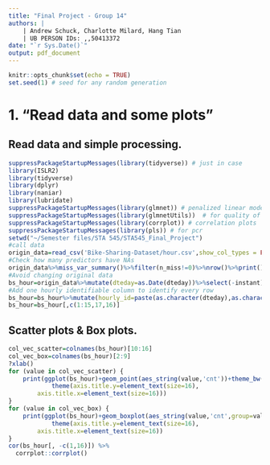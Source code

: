 ```yaml
---
title: "Final Project - Group 14"
authors: |
    | Andrew Schuck, Charlotte Milard, Hang Tian
    | UB PERSON IDs: ,,50413372
date: "`r Sys.Date()`"
output: pdf_document
---
```



```r
knitr::opts_chunk$set(echo = TRUE)
set.seed(1) # seed for any random generation
```


# 1. "Read data and some plots"

## Read data and simple processing.
```r
suppressPackageStartupMessages(library(tidyverse)) # just in case
library(ISLR2)
library(tidyverse)
library(dplyr)
library(naniar)
library(lubridate)
suppressPackageStartupMessages(library(glmnet)) # penalized linear models
suppressPackageStartupMessages(library(glmnetUtils))  # for quality of life functions over glmnet
suppressPackageStartupMessages(library(corrplot)) # correlation plots
suppressPackageStartupMessages(library(pls)) # for pcr
setwd("~/Semester files/STA 545/STA545_Final_Project")
#call data
origin_data=read_csv('Bike-Sharing-Dataset/hour.csv',show_col_types = FALSE)
#Check how many predictors have NAs
origin_data%>%miss_var_summary()%>%filter(n_miss!=0)%>%nrow()%>%print()
#Avoid changing original data
bs_hour=origin_data%>%mutate(dteday=as.Date(dteday))%>%select(-instant)
#Add one hourly identifiable column to identify every row 
bs_hour=bs_hour%>%mutate(hourly_id=paste(as.character(dteday),as.character(hr)))%>%mutate(hourly_id=ymd_h(hourly_id))
bs_hour=bs_hour[,c(1:15,17,16)]
```

## Scatter plots & Box plots.
```r
col_vec_scatter=colnames(bs_hour)[10:16]
col_vec_box=colnames(bs_hour)[2:9]
?xlab()
for (value in col_vec_scatter) {
    print(ggplot(bs_hour)+geom_point(aes_string(value,'cnt'))+theme_bw()+
            theme(axis.title.y=element_text(size=16),
        axis.title.x=element_text(size=16)))
}
for (value in col_vec_box) {
    print(ggplot(bs_hour)+geom_boxplot(aes_string(value,'cnt',group=value))+theme_bw())+
            theme(axis.title.y=element_text(size=16),
        axis.title.x=element_text(size=16))
}
cor(bs_hour[, -c(1,16)]) %>% 
  corrplot::corrplot()
```


